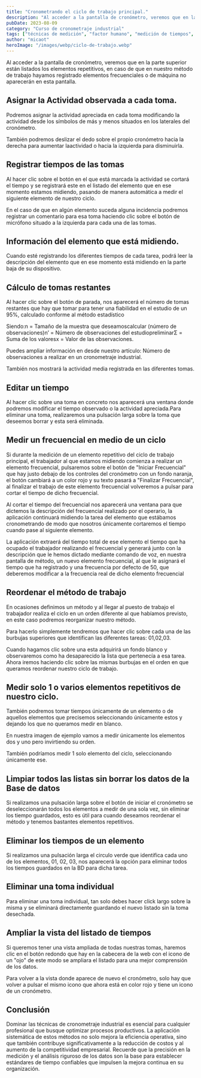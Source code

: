```yaml
---
title: "Cronometrando el ciclo de trabajo principal."
description: "Al acceder a la pantalla de cronómetro, veremos que en la parte superior están listados los elementos repetitivos, en caso de que en nuestro método de trabajo hayamos registrado elementos frecuenciale..."
pubDate: 2023-08-09
category: "Curso de cronometraje industrial"
tags: ["técnicas de medición", "factor humano", "medición de tiempos", "estudio de tiempos", "desempeño del operario", "análisis de elementos", "ciclo de trabajo", "toma de tiempos"]
author: "micaot"
heroImage: "/images/webp/ciclo-de-trabajo.webp"
---
```


Al acceder a la pantalla de cronómetro, veremos que en la parte superior están listados los elementos repetitivos, en caso de que en nuestro método de trabajo hayamos registrado elementos frecuenciales o de máquina no aparecerán en esta pantalla.

## Asignar la Actividad observada a cada toma.

Podremos asignar la actividad apreciada en cada toma modificando la actividad desde los símbolos de más y menos situados en los laterales del cronómetro.

También podremos deslizar el dedo sobre el propio cronómetro hacia la derecha para aumentar laactividad o hacia la izquierda para disminuirla.

## Registrar tiempos de las tomas

Al hacer clic sobre el botón en el que está marcada la actividad se cortará el tiempo y se registrará este en el listado del elemento que en ese momento estamos midiendo, pasando de manera automática a medir el siguiente elemento de nuestro ciclo.

En el caso de que en algún elemento suceda alguna incidencia podremos registrar un comentario para esa toma haciendo clic sobre el botón de micrófono situado a la izquierda para cada una de las tomas.

## Información del elemento que está midiendo.

Cuando esté registrando los diferentes tiempos de cada tarea, podrá leer la descripción del elemento que en ese momento está midiendo en la parte baja de su dispositivo.

## Cálculo de tomas restantes

Al hacer clic sobre el botón de parada, nos aparecerá el número de tomas restantes que hay que tomar para tener una fiabilidad en el estudio de un 95%, calculado conforme al método estadístico

Siendo:n = Tamaño de la muestra que deseamoscalcular (número de observaciones)n’ = Número de observaciones del estudiopreliminarΣ = Suma de los valoresx = Valor de las observaciones.

Puedes ampliar información en desde nuestro artículo: Número de observaciones a realizar en un cronometraje industrial.

También nos mostrará la actividad media registrada en las diferentes tomas.

## Editar un tiempo

Al hacer clic sobre una toma en concreto nos aparecerá una ventana donde podremos modificar el tiempo observado o la actividad apreciada.Para eliminar una toma, realizaremos una pulsación larga sobre la toma que deseemos borrar y esta será eliminada.

## Medir un frecuencial en medio de un ciclo

Si durante la medición de un elemento repetitivo del ciclo de trabajo principal, el trabajador al que estamos midiendo comienza a realizar un elemento frecuencial, pulsaremos sobre el botón de "Iniciar Frecuencial" que hay justo debajo de los controles del cronómetro con un fondo naranja, el botón cambiará a un color rojo y su texto pasará a "Finalizar Frecuencial", al finalizar el trabajo de este elemento frecuencial volveremos a pulsar para cortar el tiempo de dicho frecuencial.

Al cortar el tiempo del frecuencial nos aparecerá una ventana para que dictemos la descripción del frecuencial realizado por el operario, la aplicación continuará midiendo la tarea del elemento que estábamos cronometrando de modo que nosotros únicamente cortaremos el tiempo cuando pase al siguiente elemento.

La aplicación extraerá del tiempo total de ese elemento el tiempo que ha ocupado el trabajador realizando el frecuencial y generará junto con la descripción que le hemos dictado mediante comando de voz, en nuestra pantalla de método, un nuevo elemento frecuencial, al que le asignará el tiempo que ha registrado y una frecuencia por defecto de 50, que deberemos modificar a la frecuencia real de dicho elemento frecuencial

## Reordenar el método de trabajo

En ocasiones definimos un método y al llegar al puesto de trabajo el trabajador realiza el ciclo en un orden diferente al que habíamos previsto, en este caso podremos reorganizar nuestro método.

Para hacerlo simplemente tendremos que hacer clic sobre cada una de las burbujas superiores que identifican las diferentes tareas: 01,02,03.

Cuando hagamos clic sobre una esta adquirirá un fondo blanco y observaremos como ha desaparecido la lista que pertenecía a esa tarea. Ahora iremos haciendo clic sobre las mismas burbujas en el orden en que queramos reordenar nuestro ciclo de trabajo.

## Medir solo 1 o varios elementos repetitivos de nuestro ciclo.

También podremos tomar tiempos únicamente de un elemento o de aquellos elementos que precisemos seleccionando únicamente estos y dejando los que no queramos medir en blanco.

En nuestra imagen de ejemplo vamos a medir únicamente los elementos dos y uno pero invirtiendo su orden.

También podríamos medir 1 solo elemento del ciclo, seleccionando únicamente ese.

## Limpiar todos las listas sin borrar los datos de la Base de datos

Si realizamos una pulsación larga sobre el botón de iniciar el cronómetro se deseleccionarán todos los elementos a medir de una sola vez, sin eliminar los tiempo guardados, esto es útil para cuando deseamos reordenar el método y tenemos bastantes elementos repetitivos.

## Eliminar los tiempos de un elemento

Si realizamos una pulsación larga el circulo verde que identifica cada uno de los elementos, 01, 02, 03, nos aparecerá la opción para eliminar todos los tiempos guardados en la BD para dicha tarea.

## Eliminar una toma individual

Para eliminar una toma individual, tan solo debes hacer click largo sobre la misma y se eliminará directamente guardando el nuevo listado sin la toma desechada.

## Ampliar la vista del listado de tiempos

Si queremos tener una vista ampliada de todas nuestras tomas, haremos clic en el botón redondo que hay en la cabecera de la web con el icono de un "ojo" de este modo se ampliara el listado para una mejor comprensión de los datos.

Para volver a la vista donde aparece de nuevo el cronómetro, solo hay que volver a pulsar el mismo icono que ahora está en color rojo y tiene un icono de un cronómetro.



## Conclusión

Dominar las técnicas de cronometraje industrial es esencial para cualquier profesional que busque optimizar procesos productivos. La aplicación sistemática de estos métodos no solo mejora la eficiencia operativa, sino que también contribuye significativamente a la reducción de costos y al aumento de la competitividad empresarial. Recuerde que la precisión en la medición y el análisis riguroso de los datos son la base para establecer estándares de tiempo confiables que impulsen la mejora continua en su organización.